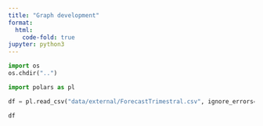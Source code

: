 ```yaml
---
title: "Graph development"
format:
  html:
    code-fold: true
jupyter: python3
---
```

```python
import os
os.chdir("..")
```

```python
import polars as pl
```

```python
df = pl.read_csv("data/external/ForecastTrimestral.csv", ignore_errors=True)

df
```
